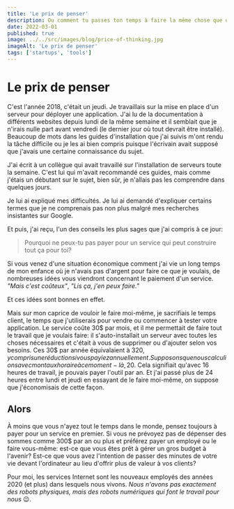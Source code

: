 ```yaml
---
title: 'Le prix de penser'
description: Ou comment tu passes ton temps à faire la même chose que de payer un abonnement
date: 2022-03-01
published: true
image: ../../src/images/blog/price-of-thinking.jpg
imageAlt: 'Le prix de penser'
tags: ['startups', 'tools']
---
```


# Le prix de penser

C'est l'année 2018, c'était un jeudi. Je travaillais sur la mise en place d'un serveur pour déployer une application. J'ai lu de la documentation à différents websites depuis lundi de la même semaine et il semblait que je n'irais nulle part avant vendredi (le dernier jour où tout devrait être installé). Beaucoup de mots dans les guides d'installation que j'ai suivis m'ont rendu la tâche difficile ou je les ai bien compris puisque l'écrivain avait supposé que j'avais une certaine connaissance du sujet.

J'ai écrit à un collègue qui avait travaillé sur l'installation de serveurs toute la semaine. C'est lui qui m'avait recommandé ces guides, mais comme j'étais un débutant sur le sujet, bien sûr, je n'allais pas les comprendre dans quelques jours.

Je lui ai expliqué mes difficultés. Je lui ai demandé d'expliquer certains termes que je ne comprenais pas non plus malgré mes recherches insistantes sur Google.

Et puis, j'ai reçu, l'un des conseils les plus sages que j'ai compris à ce jour:

> Pourquoi ne peux-tu pas payer pour un service qui peut construire tout ça pour toi?

Si vous venez d'une situation économique comment j'ai vie un long temps de mon enfance où je n'avais pas d'argent pour faire ce que je voulais, de nombreuses idées vous viendront concernant le paiement d'un service. _"Mais c'est coûteux"_, _"Lis ça, j'en peux faire."_

Et ces idées sont bonnes en effet.

Mais sur mon caprice de vouloir le faire moi-même, je sacrifiais le temps client, le temps que j'utiliserais pour vendre ou commencer à tester votre application. Le service coûte 30$ par mois, et il me permettait de faire tout le travail que je voulais faire: il s'auto-installait un serveur avec toutes les choses nécessaires et c'était à vous de supprimer ou d'ajouter selon vos besoins. Ces 30$ par année équivalaient à 320$, y compris une réduction si vous payiez annuellement. Supposons que nous calculions avec mon taux horaire à ce moment-là, 20$. Cela signifiait qu'avec 16 heures de travail, je pouvais payer l'outil par an. Et j'ai passé plus de 24 heures entre lundi et jeudi en essayant de le faire moi-même, on suppose que j'économisais de cette façon.

## Alors

À moins que vous n'ayez tout le temps dans le monde, pensez toujours à payer pour un service en premier. Si vous ne prévoyez pas de dépenser des sommes comme 300$ par an ou plus et préférez payer un employé ou le faire vous-même: est-ce que vous êtes prêt à gérer un gros budget à l'avenir? Est-ce que vous avez l'intention de passer des minutes de votre vie devant l'ordinateur au lieu d'offrir plus de valeur à vos clients?

Pour moi, les services Internet sont les nouveaux employés des années 2020 (et plus) dans lesquels nous vivons. _Nous n'avons pas exactement des robots physiques, mais des robots numériques qui font le travail pour nous_ 😉.
